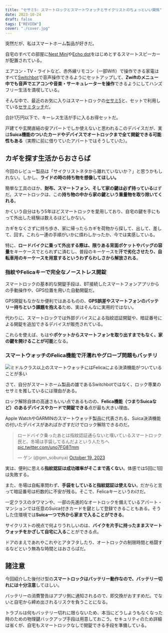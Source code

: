 ```yaml
---
title: "セサミ5: スマートロックとスマートウォッチとサイクリストのちょっといい関係"
date: 2023-10-24
draft: false
tags: ["REVIEW"]
cover: "./cover.jpg"
---
```


突然だが、私はスマートホーム製品が好きだ。

自宅のすべての部屋に[Nest Mini](https://store.google.com/jp/product/google_nest_mini?hl=ja)や[Echo dot](https://amzn.to/3QukbH0)をはじめとするスマートスピーカーが配置されている。

エアコン・TV・ライトなど、赤外線リモコン（一部Wifi）で操作できる家電はすべて[Switchbot](https://amzn.to/3FrsHAb)で音声操作できるようにセットアップして、**Zwiftのメニュー中でも音声でエアコンや音楽・サーキュレーターを操作**できるようにしてハンズフリー生活を満喫している。

そんな中で、最近のお気に入りはスマートロックの[セサミ5](https://amzn.to/472yasG)と、セットで利用している[セサミタッチ](https://amzn.to/3tLPnIQ)だ。

<LinkBox url="https://www.amazon.co.jp/dp/B0C22W4Y5H/" isAmazonLink />

合計1万円以下で、キーレス生活が手に入るお得セットだ。

戸建てや玄関直結の安アパートでしか使えないと思われるこのデバイスだが、実は**Suica機能のついたカードやデバイスでオートロックまで全て開錠できる可能性もある**（実際に前に借りていたアパートではそうしていた）。

## カギを探す生活からおさらば

今回のレビュー製品は「サイクリストネタから離れていないか？」と思うかもしれない。しかし、**ライドの時の持ち物を想像してほしい。**

簡単な工具のほか、**財布、スマートフォン、そして家の鍵は必ず持っている**はずだ。スマートロックは、この**持ち物の中から家の鍵という重量物を取り除いてくれる**。

かくいう自分はもう5年ほどスマートロックを愛用しており、自宅の鍵を手にもって外出した経験は数えるほどしかない。

カギをなくさずに持ち歩き、家に帰ったらカギを荷物から探して、出して、差して、回す。これら一連の手順がいかに煩わしかったか、今では実感している。

特に、**ロードバイクに乗って外出する際は、限りある背面ポケットやバッグの容量**をキーケースでとられずに済むし、普段のキーケースを**汗で劣化させたり、自転車用のキーケースを用意するというわずらわしさから解放される**。

### 指紋やFelicaキーで完全なノーストレス開錠

スマートロックの基本的な開錠手段は、BT接続したスマートフォンアプリからの手動操作や、GPS位置を用いた自動開錠だ。

GPS開錠もなかなか便利ではあるものの、**GPS誤差やスマートフォンのバッテリー持ちという課題を抱える**ため、実はそんなに実用的ではない。

代わりに、スマートロックでは外部デバイスによる指紋認証開錠や、暗証番号による開錠を追加できるデバイスが販売されている。

<LinkBox url="https://www.amazon.co.jp/dp/B0C22S76BC" isAmazonLink />

<LinkBox url="https://www.amazon.co.jp/dp/B09YYLQF7Y/" isAmazonLink />

これらを使えば、もはや**ポケットからスマートフォンを取り出すまでもなく、家の鍵を開けることが可能**となる。

### スマートウォッチのFelica機能で汗濡れやグローブ問題もバッチリ

![ミドルクラス以上のスマートウォッチにはFelicaによる決済機能がついていることが多い](./smart-watcheds.jpg)

さて、自分がスマートホーム製品の雄であるSwitchbotではなく、ロック専業のセサミを推しているには理由がある。

ロック解除自体の高速さもいい点であるものの、**Felica機能（つまりSuicaなど）のあるデバイスやカードで開錠できる**点が最も大きい理由。

Apple WatchやGARMINのスマートウォッチ製品に代表される、Suica決済機能の付いたデバイスがあればかざすだけでロック解除できるのだ。

<blockquote class="twitter-tweet"><p lang="ja" dir="ltr">ロードバイク乗ったあとは指紋認証通らないと嘆いているスマートロック民と、冬場は手袋してるんだよという人たちへ <a href="https://t.co/uno7FG8Tmm">pic.twitter.com/uno7FG8Tmm</a></p>&mdash; ゲン (@gen_sobunya) <a href="https://twitter.com/gen_sobunya/status/1714908868340527186?ref_src=twsrc%5Etfw">October 19, 2023</a></blockquote>

実は、便利に思える**指紋認証は成功確率がそこまで高くない**。体感では5回に1回は失敗する。

また、冬場は自転車問わず、**手袋をしていると指紋認証は使えない**。だからと言って暗証番号は桁数的に不安が残る。そこで、Felicaキーというわけだ。

一定クラスのタワマンや、一部の先進的なオートロックを備えているアパート・マンションでは任意のSuica付きカードを鍵として登録できることもある。そうした住環境では**Suica一つで外から家まで入ることができる**。

サイクリストの視点で何よりうれしいのは、**バイクを片手に持ったままスマートウォッチをかざして自宅に入る**ことができる点。

ドアのまえであれやこれやとアタフタしたり、オートロックの制限時間と格闘するなどという無為な時間とはおさらばだ。

## 諸注意

今回紹介した後付け型の**スマートロックはバッテリー動作なので、バッテリー切れには十分注意**してほしい。

バッテリーの消費警告はアプリ側に通知されるので、即交換がおすすめだ。でないと自宅から締め出されるリスクを負うことになる。

トラブルは何もバッテリー切れに限らないため、本当にどうしようもなくなった時のための物理鍵バックアップ手段は用意しておこう。セキュリティのため詳細は省くが、自宅もスマートロックなしで開錠できる手段を準備している。
